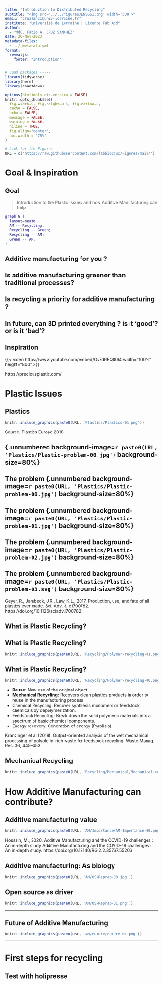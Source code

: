 ```yaml
---
title: "Introduction to Distributed Recycling"
subtitle: "<img src='../../figures/ENSGSI.png' width='500'>"  
email: "cruzsanc1@univ-lorraine.fr"
institute: "Université de Lorraine | Licence Fab Add"
author: 
  - "MdC. Fabio A. CRUZ SANCHEZ"
date: 20-Nov-2023
metadata-files:
  - ../_metadata.yml
format:
  revealjs:
    footer: 'Introduction'
---
```


```r
# Load packages -----
library(tidyverse)
library(here)
library(countdown)

options(htmltools.dir.version = FALSE)
knitr::opts_chunk$set(
  fig.width=9, fig.height=3.5, fig.retina=3,
  cache = FALSE,
  echo = FALSE,
  message = FALSE, 
  warning = FALSE,
  hiline = TRUE,
  fig.align='center',
  out.width = '75%' 
)

# Link for the Figures
URL = c('https://raw.githubusercontent.com/fabbiocrux/Figures/main/')

```







# Goal & Inspiration

## Goal 

> Introduction to the Plastic Issues and how  Additive Manufacturing can help

```dot
graph G {
  layout=neato
  AM -- Recycling;
  Recycling -- Green;
  Recycling -- AM;
  Green -- AM;
}
```



## Additive manufacturing for you ? {.center}

## Is additive manufacturing greener than traditional processes? {.center}

## Is recycling a priority for additive manufacturing ? {.center}

## In future, can 3D printed everything ? is it 'good'? or is it 'bad'?




## Inspiration 

{{< video https://www.youtube.com/embed/Os7dREQ00l4  width="100%" height="800" >}}


https://preciousplastic.com/


# Plastic Issues


## Plastics

```r
knitr::include_graphics(paste0(URL, 'Plastics/Plastics-01.png'))
```


Source. Plastics Europe 2018

## {.unnumbered background-image=`r paste0(URL, 'Plastics/Plastic-problem-00.jpg')` background-size=80%}


## The problem {.unnumbered background-image=`r paste0(URL, 'Plastics/Plastic-problem-00.jpg')` background-size=80%}

## The problem {.unnumbered background-image=`r paste0(URL, 'Plastics/Plastic-problem-01.jpg')` background-size=80%}

## The problem {.unnumbered background-image=`r paste0(URL, 'Plastics/Plastic-problem-02.jpg')` background-size=80%}

## The problem {.unnumbered background-image=`r paste0(URL, 'Plastics/Plastic-problem-03.svg')` background-size=80%}


::: footnote
Geyer, R., Jambeck, J.R., Law, K.L., 2017. Production, use, and fate of all plastics ever made. Sci. Adv. 3, e1700782. https://doi.org/10.1126/sciadv.1700782
:::



## What is Plastic Recycling?



## What is Plastic Recycling?

```r
knitr::include_graphics(paste0(URL, 'Recycling/Polymer-recycling-01.png'))
```

## What is Plastic Recycling?


```r
knitr::include_graphics(paste0(URL, 'Recycling/Polymer-recycling-00.png'))
```

::: {.scriptsize}

- **Reuse**: New use of the original object
- **Mechanical Recycling:** Recovers clean plastics products  in order to reuse in the manufacturing process
- Chemical Recycling: Recover synthesis monomers or feedstock chemicals by depolymerization.
- Feedstock Recycling: Break down the solid polymeric materials into a spectrum of basic chemical components.
- Energy recovery: Generation of energy (Pyrolisis)

:::

::: footnote
Kranzinger et al (2018). Output-oriented analysis of the wet mechanical processing of polyolefin-rich waste for feedstock recycling. Waste Manag. Res. 36, 445–453
:::


## Mechanical Recycling

```r
knitr::include_graphics(paste0(URL, 'Recycling/Mechanical/Mechanical-recycling-00.png'))
```


# How Additive Manufacturing can contribute?


## Additive manufacturing value

```r
knitr::include_graphics(paste0(URL, 'AM/Importance/AM-Importance-00.png'))
```




Hossain, M., 2020. Additive Manufacturing and the COVID-19 challenges : An in-depth study Additive Manufacturing and the COVID-19 challenges : An in-depth study. https://doi.org/10.13140/RG.2.2.35767.55206




## Additive manufacturing: As biology

```r
knitr::include_graphics(paste0(URL, 'AM/OS/Reprap-00.jpg'))
```



## Open source as driver


```r
knitr::include_graphics(paste0(URL, 'AM/OS/Reprap-01.png'))
```

---

## Future of Additive Manufacturing


```r
knitr::include_graphics(paste0(URL, 'AM/Future/Future-01.png'))
```

---


# First steps for recycling

## Test with holipresse {.center}



